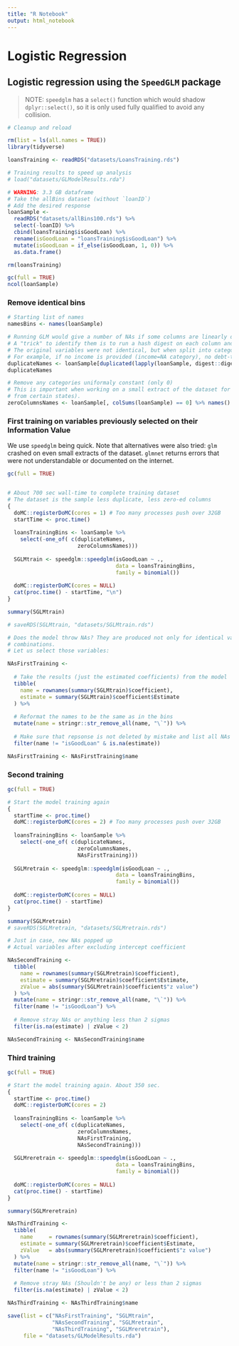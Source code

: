 ```yaml
---
title: "R Notebook"
output: html_notebook
---
```


# Logistic Regression

## Logistic regression using the `SpeedGLM` package


> NOTE: `speedglm` has a `select()` function which would shadow `dplyr::select()`, so it is only used fully qualified to avoid any collision.


```r

# Cleanup and reload

rm(list = ls(all.names = TRUE))
library(tidyverse)

loansTraining <- readRDS("datasets/LoansTraining.rds")

# Training results to speed up analysis
# load("datasets/GLModelResults.rda")

# WARNING: 3.3 GB dataframe 
# Take the allBins dataset (without `loanID`)
# Add the desired response
loanSample <- 
  readRDS("datasets/allBins100.rds") %>% 
  select(-loanID) %>%
  cbind(loansTraining$isGoodLoan) %>%
  rename(isGoodLoan = "loansTraining$isGoodLoan") %>%
  mutate(isGoodLoan = if_else(isGoodLoan, 1, 0)) %>%
  as.data.frame()

rm(loansTraining)

gc(full = TRUE)
ncol(loanSample)

```



### Remove identical bins

```r

# Starting list of names
namesBins <- names(loanSample)

# Running GLM would give a number of NAs if some columns are linearly dependant (in our case actually equal).
# A "trick" to identify them is to run a hash digest on each column and spot identical hashes
# The original variables were not identical, but when split into categories, they can become identical. 
# For example, if no income is provided (income=NA category), no debt-to-income ratio can be calculated (dti=NA).
duplicateNames <- loanSample[duplicated(lapply(loanSample, digest::digest))] %>% names()
duplicateNames

# Remove any categories uniformaly constant (only 0)
# This is important when working on a small extract of the dataset for variables that are seldom used (e.g. customers
# from certain states).
zeroColumnsNames <- loanSample[, colSums(loanSample) == 0] %>% names()

```


### First training on variables previously selected on their Information Value


We use `speedglm` being quick. Note that alternatives were also tried: `glm` crashed on even small extracts of the dataset. `glmnet` returns errors that were not understandable or documented on the internet. 


```r
gc(full = TRUE)


# About 700 sec wall-time to complete training dataset
# The dataset is the sample less duplicate, less zero-ed columns
{
  doMC::registerDoMC(cores = 1) # Too many processes push over 32GB
  startTime <- proc.time()
  
  loansTrainingBins <- loanSample %>%
    select(-one_of( c(duplicateNames, 
                      zeroColumnsNames)))
  
  SGLMtrain <- speedglm::speedglm(isGoodLoan ~ .,
                                  data = loansTrainingBins,
                                  family = binomial())
  
  doMC::registerDoMC(cores = NULL)
  cat(proc.time() - startTime, "\n")
}

summary(SGLMtrain)

# saveRDS(SGLMtrain, "datasets/SGLMtrain.rds")


```



```r
# Does the model throw NAs? They are produced not only for identical variables, but also co-linear
# combinations.
# Let us select those variables:

NAsFirstTraining <-
  
  # Take the results (just the estimated coefficients) from the model
  tibble(
    name = rownames(summary(SGLMtrain)$coefficient),
    estimate = summary(SGLMtrain)$coefficient$Estimate
  ) %>%
  
  # Reformat the names to be the same as in the bins
  mutate(name = stringr::str_remove_all(name, "\`")) %>% 
  
  # Make sure that repsonse is not deleted by mistake and list all NAs
  filter(name != "isGoodLoan" & is.na(estimate)) 

NAsFirstTraining <- NAsFirstTraining$name

```

### Second training

```r
gc(full = TRUE)

# Start the model training again
{
  startTime <- proc.time()
  doMC::registerDoMC(cores = 2) # Too many processes push over 32GB
  
  loansTrainingBins <- loanSample %>%
    select(-one_of( c(duplicateNames, 
                      zeroColumnsNames, 
                      NAsFirstTraining)))
  
  SGLMretrain <- speedglm::speedglm(isGoodLoan ~ .,
                                  data = loansTrainingBins,
                                  family = binomial())
  
  doMC::registerDoMC(cores = NULL)
  cat(proc.time() - startTime)
}

summary(SGLMretrain)
# saveRDS(SGLMretrain, "datasets/SGLMretrain.rds")

```


```r
# Just in case, new NAs popped up 
# Actual variables after excluding intercept coefficient

NAsSecondTraining <-
  tibble(
    name = rownames(summary(SGLMretrain)$coefficient),
    estimate = summary(SGLMretrain)$coefficient$Estimate, 
    zValue = abs(summary(SGLMretrain)$coefficient$"z value")
  ) %>%
  mutate(name = stringr::str_remove_all(name, "\`")) %>% 
  filter(name != "isGoodLoan") %>%
  
  # Remove stray NAs or anything less than 2 sigmas
  filter(is.na(estimate) | zValue < 2)

NAsSecondTraining <- NAsSecondTraining$name


```

### Third training


```r
gc(full = TRUE)

# Start the model training again. About 350 sec.
{
  startTime <- proc.time()
  doMC::registerDoMC(cores = 2)
  
  loansTrainingBins <- loanSample %>%
    select(-one_of( c(duplicateNames, 
                      zeroColumnsNames, 
                      NAsFirstTraining, 
                      NAsSecondTraining)))
  
  SGLMreretrain <- speedglm::speedglm(isGoodLoan ~ .,
                                  data = loansTrainingBins,
                                  family = binomial())
  
  doMC::registerDoMC(cores = NULL)
  cat(proc.time() - startTime)
}

summary(SGLMreretrain)

```


```r
NAsThirdTraining <-
  tibble(
    name     = rownames(summary(SGLMreretrain)$coefficient),
    estimate = summary(SGLMreretrain)$coefficient$Estimate, 
    zValue   = abs(summary(SGLMreretrain)$coefficient$"z value")
  ) %>%
  mutate(name = stringr::str_remove_all(name, "\`")) %>% 
  filter(name != "isGoodLoan") %>%
  
  # Remove stray NAs (Shouldn't be any) or less than 2 sigmas
  filter(is.na(estimate) | zValue < 2)

NAsThirdTraining <- NAsThirdTraining$name

```

```r
save(list = c("NAsFirstTraining", "SGLMtrain",
              "NAsSecondTraining", "SGLMretrain", 
              "NAsThirdTraining", "SGLMreretrain"), 
     file = "datasets/GLModelResults.rda")

```


